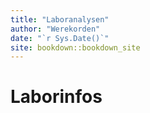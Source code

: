 ```yaml
--- 
title: "Laboranalysen"
author: "Werekorden"
date: "`r Sys.Date()`"
site: bookdown::bookdown_site
---
```


# Laborinfos